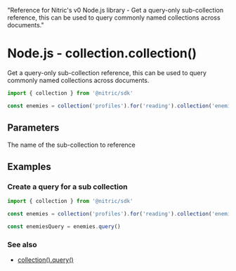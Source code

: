   "Reference for Nitric's v0 Node.js library - Get a query-only sub-collection reference, this can be used to query commonly named collections across documents."

# Node.js - collection.collection()

Get a query-only sub-collection reference, this can be used to query commonly named collections across documents.

```javascript
import { collection } from '@nitric/sdk'

const enemies = collection('profiles').for('reading').collection('enemies')
```

## Parameters

<Properties>
  <Property name="name" required type="string">
    The name of the sub-collection to reference
  </Property>
</Properties>

## Examples

### Create a query for a sub collection

```javascript
import { collection } from '@nitric/sdk'

const enemies = collection('profiles').for('reading').collection('enemies')

const enemiesQuery = enemies.query()
```

### See also

- [collection().query()](./collection-query)
